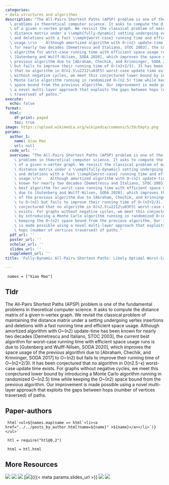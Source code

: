 ```yaml
---
categories:
- data structures and algorithms
description: "The All-Pairs Shortest Paths (APSP) problem is one of the fundamental\
  \ problems in theoretical computer science. It asks to compute the distance matrix\
  \ of a given n-vertex graph. We revisit the classical problem of maintaining the\
  \ distance matrix under a \\emph{fully-dynamic} setting undergoing vertex insertions\
  \ and deletions with a fast \\emph{worst-case} running time and efficient space\
  \ usage.\r\n    Although amortized algorithm with O~(n2) update-time has been known\
  \ for nearly two decades [Demetrescu and Italiano, STOC 2003], the current best\
  \ algorithm for worst-case running time with efficient space usage runs is due to\
  \ [Gutenberg and Wulff-Nilsen, SODA 2020], which improves the space usage of the\
  \ previous algorithm due to [Abraham, Chechik, and Krinninger, SODA 2017] to O~(n2)\
  \ but fails to improve their running time of O~(n2+2/3). It has been conjectured\
  \ that no algorithm in O(n2.5\u2212\u03F5) worst-case update time exists. For graphs\
  \ without negative cycles, we meet this conjectured lower bound by introducing a\
  \ Monte Carlo algorithm running in randomized O~(n2.5) time while keeping the O~(n2)\
  \ space bound from the previous algorithm. Our improvement is made possible using\
  \ a novel multi-layer approach that exploits the gaps between hops (number of vertices\
  \ traversed) of paths."
execute:
  echo: false
format:
  html:
    df-print: paged
    toc: true
image: https://upload.wikimedia.org/wikipedia/commons/5/59/Empty.png
params:
  author_1:
    name: Xiao Mao
    url: null
  code_url: ''
  overview: "The All-Pairs Shortest Paths (APSP) problem is one of the fundamental\
    \ problems in theoretical computer science. It asks to compute the distance matrix\
    \ of a given n-vertex graph. We revisit the classical problem of maintaining the\
    \ distance matrix under a \\emph{fully-dynamic} setting undergoing vertex insertions\
    \ and deletions with a fast \\emph{worst-case} running time and efficient space\
    \ usage.\r\n    Although amortized algorithm with O~(n2) update-time has been\
    \ known for nearly two decades [Demetrescu and Italiano, STOC 2003], the current\
    \ best algorithm for worst-case running time with efficient space usage runs is\
    \ due to [Gutenberg and Wulff-Nilsen, SODA 2020], which improves the space usage\
    \ of the previous algorithm due to [Abraham, Chechik, and Krinninger, SODA 2017]\
    \ to O~(n2) but fails to improve their running time of O~(n2+2/3). It has been\
    \ conjectured that no algorithm in O(n2.5\u2212\u03F5) worst-case update time\
    \ exists. For graphs without negative cycles, we meet this conjectured lower bound\
    \ by introducing a Monte Carlo algorithm running in randomized O~(n2.5) time while\
    \ keeping the O~(n2) space bound from the previous algorithm. Our improvement\
    \ is made possible using a novel multi-layer approach that exploits the gaps between\
    \ hops (number of vertices traversed) of paths."
  pdf_url: ''
  poster_url: ''
  scholar_url: ''
  slides_url: ''
  supplement_url: ''
title: 'Fully-Dynamic All-Pairs Shortest Paths: Likely Optimal Worst-Case Update Time'

---
```

```ojs

 names = ["Xiao Mao"] 

``` 

## Tldr 
The All-Pairs Shortest Paths (APSP) problem is one of the fundamental problems in theoretical computer science. It asks to compute the distance matrix of a given n-vertex graph. We revisit the classical problem of maintaining the distance matrix under a \emph{fully-dynamic} setting undergoing vertex insertions and deletions with a fast \emph{worst-case} running time and efficient space usage.
    Although amortized algorithm with O~(n2) update-time has been known for nearly two decades [Demetrescu and Italiano, STOC 2003], the current best algorithm for worst-case running time with efficient space usage runs is due to [Gutenberg and Wulff-Nilsen, SODA 2020], which improves the space usage of the previous algorithm due to [Abraham, Chechik, and Krinninger, SODA 2017] to O~(n2) but fails to improve their running time of O~(n2+2/3). It has been conjectured that no algorithm in O(n2.5−ϵ) worst-case update time exists. For graphs without negative cycles, we meet this conjectured lower bound by introducing a Monte Carlo algorithm running in randomized O~(n2.5) time while keeping the O~(n2) space bound from the previous algorithm. Our improvement is made possible using a novel multi-layer approach that exploits the gaps between hops (number of vertices traversed) of paths.

## Paper-authors

```ojs

 html`<ul>${names.map(name => html`<li><a href="../../posts_by_author.html?name=${name}" >${name}</a></li>`)}</ul>` 

``` 

```ojs

 htl = require("htl@0.2") 

``` 

```ojs

 html = htl.html 

``` 

## More Resources
[![](https://img.shields.io/badge/citation-scholar-9cf?style=flat.svg)]({{< meta params.scholar_url >}})
[![](https://img.shields.io/badge/PDF-green?style=flat)]({{< meta params.pdf_url >}})
[![](https://img.shields.io/badge/supplement-yellowgreen?style=flat)]({{< meta params.supplement_url >}})
[![](https://img.shields.io/badge/blog-blue?style=flat)]({{< meta params.slides_url >}}
[![](https://img.shields.io/badge/poster-yellow?style=flat)]({{< meta params.poster_url >}})
[![](https://img.shields.io/badge/code-blueviolet?style=flat)]({{< meta params.code_url >}})
